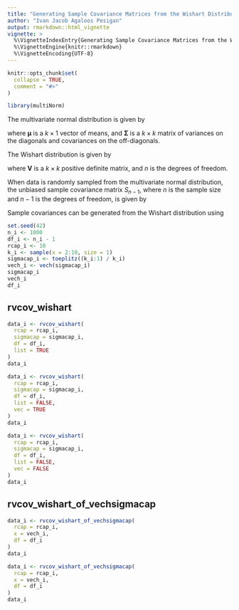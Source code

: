 ```yaml
---
title: "Generating Sample Covariance Matrices from the Wishart Distribution"
author: "Ivan Jacob Agaloos Pesigan"
output: rmarkdown::html_vignette
vignette: >
  %\VignetteIndexEntry{Generating Sample Covariance Matrices from the Wishart Distribution}
  %\VignetteEngine{knitr::rmarkdown}
  %\VignetteEncoding{UTF-8}
---
```


```r
knitr::opts_chunk$set(
  collapse = TRUE,
  comment = "#>"
)
```

```r
library(multiNorm)
```

The multivariate normal distribution is given by

\begin{equation}
    \mathcal{N}
    \left(
      \boldsymbol{\mu},
      \boldsymbol{\Sigma}
    \right)
    \label{eq:mvn}
\end{equation}

\noindent where
$\boldsymbol{\mu}$ is a $k \times 1$
vector of means,
and
$\boldsymbol{\Sigma}$ is a $k \times k$
matrix of variances on the diagonals
and covariances on the off-diagonals.

The Wishart distribution is given by

\begin{equation}
    \mathcal{W} \left( \mathbf{V}, n \right)
    \label{eq:wishart}
\end{equation}

\noindent where
$\mathbf{V}$ is a $k \times k$ positive definite matrix,
and
$n$ is the degrees of freedom.

When data is randomly sampled from the multivariate normal distribution,
the unbiased sample covariance matrix $S_{n - 1}$,
where $n$ is the sample size
and $n - 1$ is the degrees of freedom,
is given by

\begin{equation}
    \left( n - 1 \right) S_{n - 1}
    \sim
    \mathcal{W} \left( \boldsymbol{\Sigma}, n - 1 \right)
    \label{eq:vcov-wishart}
\end{equation}

Sample covariances can be generated from the Wishart distribution using

\begin{equation}
    \left( n - 1 \right)^{-1} \mathcal{W} \left( \boldsymbol{\Sigma}, n - 1 \right)
    \label{eq:vcov-inv-wishart}
\end{equation}

```r
set.seed(42)
n_i <- 1000
df_i <- n_i - 1
rcap_i <- 10
k_i <- sample(x = 2:10, size = 1)
sigmacap_i <- toeplitz((k_i:1) / k_i)
vech_i <- vech(sigmacap_i)
sigmacap_i
vech_i
df_i
```

## rvcov\_wishart

```r
data_i <- rvcov_wishart(
  rcap = rcap_i,
  sigmacap = sigmacap_i,
  df = df_i,
  list = TRUE
)
data_i
```

```r
data_i <- rvcov_wishart(
  rcap = rcap_i,
  sigmacap = sigmacap_i,
  df = df_i,
  list = FALSE,
  vec = TRUE
)
data_i
```

```r
data_i <- rvcov_wishart(
  rcap = rcap_i,
  sigmacap = sigmacap_i,
  df = df_i,
  list = FALSE,
  vec = FALSE
)
data_i
```

## rvcov\_wishart\_of\_vechsigmacap

```r
data_i <- rvcov_wishart_of_vechsigmacap(
  rcap = rcap_i,
  x = vech_i,
  df = df_i
)
data_i
```

```r
data_i <- rvcov_wishart_of_vechsigmacap(
  rcap = rcap_i,
  x = vech_i,
  df = df_i
)
data_i
```
